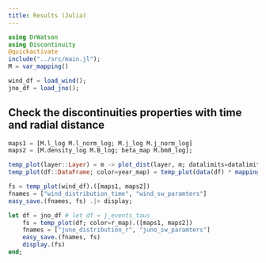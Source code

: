 ```yaml
---
title: Results (Julia)
---
```


```julia
using DrWatson
using Discontinuity
@quickactivate
include("../src/main.jl");
M = var_mapping()
```

```julia
wind_df = load_wind();
jno_df = load_jno();
```

## Check the discontinuities properties with time and radial distance

```julia
maps1 = [M.l_log M.l_norm_log; M.j_log M.j_norm_log]
maps2 = [M.density_log M.B_log; beta_map M.bm0_log];
```

```julia
temp_plot(layer::Layer) = m -> plot_dist(layer, m; datalimits=datalimits_f)
temp_plot(df::DataFrame; color=year_map) = temp_plot(data(df) * mapping(color=color))

fs = temp_plot(wind_df).([maps1, maps2])
fnames = ["wind_distribution_time", "wind_sw_paramters"]
easy_save.(fnames, fs) .|> display;
```

```julia
let df = jno_df # let df = j_events_taus
    fs = temp_plot(df; color=r_map).([maps1, maps2])
    fnames = ["juno_distribution_r", "juno_sw_paramters"]
    easy_save.(fnames, fs)
    display.(fs)
end;
```